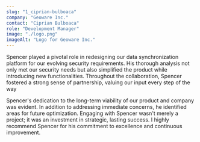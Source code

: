 ```yaml
---
slug: "1_ciprian-bulboaca"
company: "Geoware Inc."
contact: "Ciprian Bulboaca"
role: "Development Manager"
image: "./logo.png"
imageAlt: "Logo for Geoware Inc."
---
```


Spencer played a pivotal role in redesigning our data synchronization platform for our evolving security requirements. His thorough analysis not only met our security needs but also simplified the product while introducing new functionalities. Throughout the collaboration, Spencer fostered a strong sense of partnership, valuing our input every step of the way

Spencer's dedication to the long-term viability of our product and company was evident. In addition to addressing immediate concerns, he identified areas for future optimization. Engaging with Spencer wasn't merely a project; it was an investment in strategic, lasting success. I highly recommend Spencer for his commitment to excellence and continuous improvement.
